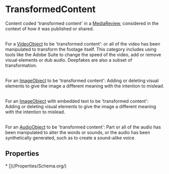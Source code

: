 # TransformedContent

Content coded 'transformed content' in a <a class="localLink" href="/MediaReview">MediaReview</a>, considered in the context of how it was published or shared.<br/><br/>

For a <a class="localLink" href="/VideoObject">VideoObject</a> to be 'transformed content':  or all of the video has been manipulated to transform the footage itself. This category includes using tools like the Adobe Suite to change the speed of the video, add or remove visual elements or dub audio. Deepfakes are also a subset of transformation.<br/><br/>

For an <a class="localLink" href="/ImageObject">ImageObject</a> to be 'transformed content': Adding or deleting visual elements to give the image a different meaning with the intention to mislead.<br/><br/>

For an <a class="localLink" href="/ImageObject">ImageObject</a> with embedded text to be 'transformed content': Adding or deleting visual elements to give the image a different meaning with the intention to mislead.<br/><br/>

For an <a class="localLink" href="/AudioObject">AudioObject</a> to be 'transformed content': Part or all of the audio has been manipulated to alter the words or sounds, or the audio has been synthetically generated, such as to create a sound-alike voice.

## Properties

<Grid>
* [](/Properties/Schema.org/)

</Grid>

